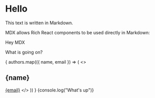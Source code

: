 
# Hello

This text is written in Markdown.

MDX allows Rich React components to be used directly in Markdown: <Counter />

Hey MDX


What is going on?

{
    authors.map(({ name, email }) => (
        <> 
            <h2>{name}</h2>
            <a href="#">{email}</a>
        </>
    ))
}
{console.log("What's up")}
